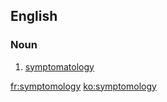 ==English==
{{rfe}}
===Noun===
{{en-noun|symptomologies|-}}

#{{informal}} [[symptomatology]]

[[fr:symptomology]]
[[ko:symptomology]]